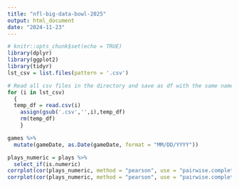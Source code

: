 ```yaml
---
title: "nfl-big-data-bowl-2025"
output: html_document
date: "2024-11-23"
---
```


```r
# knitr::opts_chunk$set(echo = TRUE)
library(dplyr)
library(ggplot2)
library(tidyr)
lst_csv = list.files(pattern = '.csv')

# Read all csv files in the directory and save as df with the same name of the file
for (i in lst_csv)
  {
  temp_df = read.csv(i)  
	assign(gsub('.csv','',i),temp_df)
	rm(temp_df)
	}
```

```r
games %>% 
  mutate(gameDate, as.Date(gameDate, format = "MM/DD/YYYY"))
```
```r
plays_numeric = plays %>% 
  select_if(is.numeric)
corrplot(cor(plays_numeric, method = "pearson", use = "pairwise.complete.obs"), method = 'ellipse', type = 'upper')
corrplot(cor(plays_numeric, method = "pearson", use = "pairwise.complete.obs"), method = 'ellipse', order = 'AOE', type = 'upper')
```

